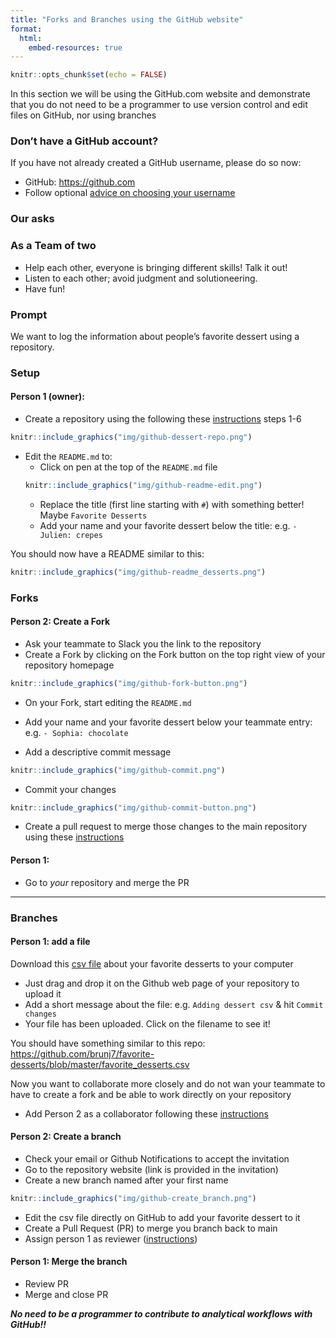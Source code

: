 ```yaml
---
title: "Forks and Branches using the GitHub website"
format:
  html:
    embed-resources: true
---
```


```r
knitr::opts_chunk$set(echo = FALSE)
```


In this section we will be using the GitHub.com website and demonstrate that you do not need to be a programmer to use version control and edit files on GitHub, nor using branches

::: {.callout-note collapse=true}
### Don't have a GitHub account?

If you have not already created a GitHub username, please do so now:

- GitHub: <https://github.com>
- Follow optional [advice on choosing your username](https://happygitwithr.com/github-acct.html)
:::

::: {.callout-tip}
### Our asks

### As a Team of two

- Help each other, everyone is bringing different skills! Talk it out!
- Listen to each other; avoid judgment and solutioneering.
- Have fun!

### Prompt

We want to log the information about people's favorite dessert using a repository.
:::


### Setup

#### Person 1 (owner):

- Create a repository using the following these [instructions](https://docs.github.com/en/github/getting-started-with-github/create-a-repo) steps 1-6

```r
knitr::include_graphics("img/github-dessert-repo.png")
```
- Edit the `README.md` to:
   - Click on pen at the top of the `README.md` file
```r
knitr::include_graphics("img/github-readme-edit.png")
```
   - Replace the title (first line starting with `#`) with something better! Maybe `Favorite Desserts`
   - Add your name and your favorite dessert below the title: e.g.  ` - Julien: crepes`

You should now have a README similar to this: 
```r
knitr::include_graphics("img/github-readme_desserts.png")
```

### Forks

#### Person 2: Create a Fork

- Ask your teammate to Slack you the link to the repository
- Create a Fork by clicking on the Fork button on the top right view of your repository homepage
```r
knitr::include_graphics("img/github-fork-button.png")
```
- On your Fork, start editing the `README.md` 

- Add your name and your favorite dessert below your teammate entry: e.g.  ` - Sophia: chocolate`
- Add a descriptive commit message

```r
knitr::include_graphics("img/github-commit.png")
```

- Commit your changes

```r
knitr::include_graphics("img/github-commit-button.png")
```
- Create a pull request to merge those changes to the main repository using these [instructions](https://docs.github.com/en/pull-requests/collaborating-with-pull-requests/proposing-changes-to-your-work-with-pull-requests/creating-a-pull-request-from-a-fork)

#### Person 1:

- Go to *your* repository and merge the PR



---

### Branches

#### Person 1: add a file

Download this [csv file](https://aurora.nceas.ucsb.edu/~brun/favorite_desserts.csv) about your favorite desserts to your computer

- Just drag and drop it on the Github web page of your repository to upload it
- Add a short message about the file: e.g. `Adding dessert csv` & hit `Commit changes`
- Your file has been uploaded. Click on the filename to see it!

You should have something similar to this repo: <https://github.com/brunj7/favorite-desserts/blob/master/favorite_desserts.csv>

Now you want to collaborate more closely and do not wan your teammate to have to create a fork and be able to work directly on your repository

- Add Person 2 as a collaborator following these [instructions](https://docs.github.com/en/github/setting-up-and-managing-your-github-user-account/inviting-collaborators-to-a-personal-repository)


#### Person 2: Create a branch

- Check your email or Github Notifications to accept the invitation
- Go to the repository website (link is provided in the invitation)
- Create a new branch named after your first name
```r
knitr::include_graphics("img/github-create_branch.png")
```
- Edit the csv file directly on GitHub to add your favorite dessert to it 
- Create a Pull Request (PR) to merge you branch back to main
- Assign person 1 as reviewer ([instructions](https://docs.github.com/en/pull-requests/collaborating-with-pull-requests/proposing-changes-to-your-work-with-pull-requests/requesting-a-pull-request-review))

#### Person 1: Merge the branch

- Review PR
- Merge and close PR


***No need to be a programmer to contribute to analytical workflows with GitHub!!***
